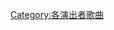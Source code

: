 {{Category explanation|'''[[捷德|捷德]]'''的歌曲，關於捷德创作或联合创作的歌曲，請見「[[:Category:捷德創作的歌曲|:Category:捷德創作的歌曲]]」}}

[[Category:各演出者歌曲|Category:各演出者歌曲]]